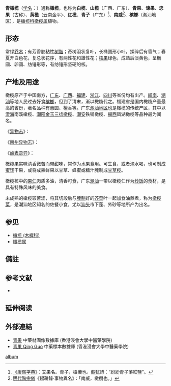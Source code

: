 {{Speciesbox 
| image=File:橄榄树.jpg
| taxon= Canarium album
| authority = ([[Lour.|Lour.]]) [[DC.|DC.]], 1825
| synonyms = ''Canarium canarium'' L., nom. illegit.
}}

'''青橄榄'''（[[学名|学名]]：''{{lang|la|Canarium album}}''）通称'''橄榄'''，也称为'''白榄'''、'''山榄'''（广西、广东）、'''青果'''、'''谏果'''、'''忠果'''（古称）、'''黄榄'''（云南金平）、'''红榄'''、'''青子'''（广东）<ref>[http://www.zdic.net/z/27/kx/9752.htm 《康熙字典》]：又果名。青子，橄欖也。[[蘇軾|蘇軾]]詩：“紛紛青子落紅鹽”。</ref>、'''南威'''<ref>[[明代|明代]][[陶宗儀|陶宗儀]]《輟耕錄·事物異名》：「南威，橄欖也。」</ref>、'''槟榔'''（潮汕地区），是[[橄榄科|橄榄科]][[橄榄属|橄榄属]]植物。

==形态==
常绿[[乔木|乔木]]；有芳香胶粘性[[树脂|树脂]]；奇树羽状复叶，长椭圆形小叶，揉碎后有香气；春夏开白色花，复总状花序，有两性花和雄性花；[[核果|核果]]绿色，成熟后淡黄色，呈椭圆、卵圆、纺锤形等，有纺锤形坚硬的核。

==产地及用途==
橄榄原产于中国南方，[[广东|广东]]、[[广西|广西]]、[[福建|福建]]、[[浙江|浙江]]、[[四川|四川]]等省份均有出产。[[闽南|闽南]]、[[潮汕|潮汕]]等地人民过去好食[[槟榔|槟榔]]，但到了清末，渐以橄榄代之。福建省是国内橄榄产量最高的省份，著名品种有惠圆、檀香等。广东[[潮汕地区|潮汕地区]]也是橄榄的传统产区，其中以[[澄海|澄海]]南溪橄榄、[[潮阳|潮阳]][[金玉三捻橄榄|金玉三捻橄榄]]、[[潮安|潮安]]铁铺橄榄、[[揭西|揭西]]凤湖橄榄等品种最为闻名。

《[[异物志|异物志]]》：{{quote|橄榄生南海浦屿间。树高丈余。其实如枣，二月有花生，至八月乃熟，甚香。橄榄木高硕难采，以盐擦木身，则其实自落。}}

《[[南州异物志|南州异物志]]》：{{quote|闽、广诸郡及缘海浦屿间皆有之。树高丈余，叶似榉柳。二月开花，八月成实，状如长枣，两头尖，青色。核亦两头尖而有棱，核内有三层，层中有肉可食}}

《[[岭表录异|岭表录异]]》：{{quote|橄榄树，身耸，枝皆高数尺，其子深秋方熟。闽中尤重此味。云咀之香口，胜含鸡舌香。饮汁，解酒毒。有野生者，子繁树峻，不可梯缘，但刻其根下方寸许，纳盐于其中，一夕子皆自落。树枝节上生脂膏如桃胶，南人采之，和其皮叶煎之，调如黑汤，谓之橄榄糖。用泥船损，干后坚于胶漆，著水益干耳。}}

橄榄果实味清香微苦而带甜味，常作为水果食用。可生食，或者泡水喝，也可制成[[蜜饯|蜜饯]]干果，或将成熟鲜果以甘草、蜂蜜或糖汁腌制成[[甘草榄|甘草榄]]。

橄榄核中的[[果仁|果仁]]肉质多油，清香可食，广东[[潮汕|潮汕]]一带以橄榄仁作为[[炒饭|炒饭]]的食材，是具有特殊风味的美食。

未成熟的橄榄较苦涩，将其切段后与[[腌制|腌制]]好的[[芥菜|芥菜]]叶一起加食油熬煮，称为[[橄榄菜|橄榄菜]]，是潮汕地区知名的佐餐小食，尤以[[汕头|汕头]]市下蓬、外砂等地所产为出名。

==参见==
*[[橄榄_(木樨科)|橄榄 (木樨科)]]
*[[橄榄属|橄榄属]]

==備註==
{{reflist}}

== 参考文献 ==
<div class="references-small">
* {{cite web| url =http://www.bioinfo.cn/db05/KmzwSpecies.php?action=view&id=2065| title =橄榄| work =《中国高等植物数据库全库》| publisher =中国科学院微生物研究所| author =昆明植物研究所| accessdate =2009-02-24| deadurl =yes| archiveurl =https://web.archive.org/web/20160305035905/http://www.bioinfo.cn/db05/KmzwSpecies.php?action=view&id=2065| archivedate =2016-03-05}}
</div>

== 延伸阅读 ==
{{Wikisource further reading}}

==外部連結==
*[https://sys01.lib.hkbu.edu.hk/cmed/mmid/detail.php?pid=B00199 青果] 中藥材圖像數據庫  (香港浸會大學中醫藥學院) {{zh}}{{en}} 
* [http://libproject.hkbu.edu.hk/was40/detail?channelid=44273&searchword=herb_id=D00839 青果 Qing Guo] 中藥標本數據庫 (香港浸會大學中醫藥學院) {{zh-hant}}{{en}}
{{Taxonbar|from=Q5157337}}

[[Category:橄榄属|album]]